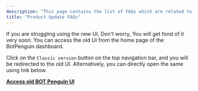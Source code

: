 ```yaml
---
description: "This page contains the list of FAQs which are related to the product updates"
title: "Product Update FAQs"
---
```


<Accordion title="How do I got back / access old BotPenguin UI / app ?">
  If you are struggling using the new UI, Don't worry, You will get fond of it very soon. You can access the old UI from the home page of the BotPenguin dashboard.

  Click on the `Classic version` button on the top navigation bar, and you will be redirected to the old UI. Alternatively, you can directly open the same using link below.

  [**Access old BOT Penguin UI**](https://classic.app.botpenguin.com/dashboard)
</Accordion>